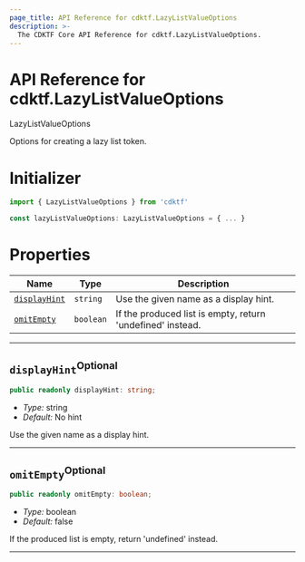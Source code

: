 ```yaml
---
page_title: API Reference for cdktf.LazyListValueOptions
description: >-
  The CDKTF Core API Reference for cdktf.LazyListValueOptions.
---
```


<!-- This file is generated through yarn generate-docs -->

# API Reference for cdktf.LazyListValueOptions

   LazyListValueOptions <a name="LazyListValueOptions" id="cdktf.LazyListValueOptions"></a>
  
  Options for creating a lazy list token.
  
  # Initializer <a name="Initializer" id="cdktf.LazyListValueOptions.Initializer"></a>
  
  ```typescript
  import { LazyListValueOptions } from 'cdktf'
  
  const lazyListValueOptions: LazyListValueOptions = { ... }
  ```
  
  # Properties <a name="Properties" id="Properties"></a>
  
  | **Name** | **Type** | **Description** |
  | --- | --- | --- |
  | <code><a href="#cdktf.LazyListValueOptions.property.displayHint">displayHint</a></code> | <code>string</code> | Use the given name as a display hint. |
  | <code><a href="#cdktf.LazyListValueOptions.property.omitEmpty">omitEmpty</a></code> | <code>boolean</code> | If the produced list is empty, return 'undefined' instead. |
  
  ---
  
  ## `displayHint`<sup>Optional</sup> <a name="displayHint" id="cdktf.LazyListValueOptions.property.displayHint"></a>
  
  ```typescript
  public readonly displayHint: string;
  ```
  
  - *Type:* string
  - *Default:* No hint
  
  Use the given name as a display hint.
  
  ---
  
  ## `omitEmpty`<sup>Optional</sup> <a name="omitEmpty" id="cdktf.LazyListValueOptions.property.omitEmpty"></a>
  
  ```typescript
  public readonly omitEmpty: boolean;
  ```
  
  - *Type:* boolean
  - *Default:* false
  
  If the produced list is empty, return 'undefined' instead.
  
  ---
  
